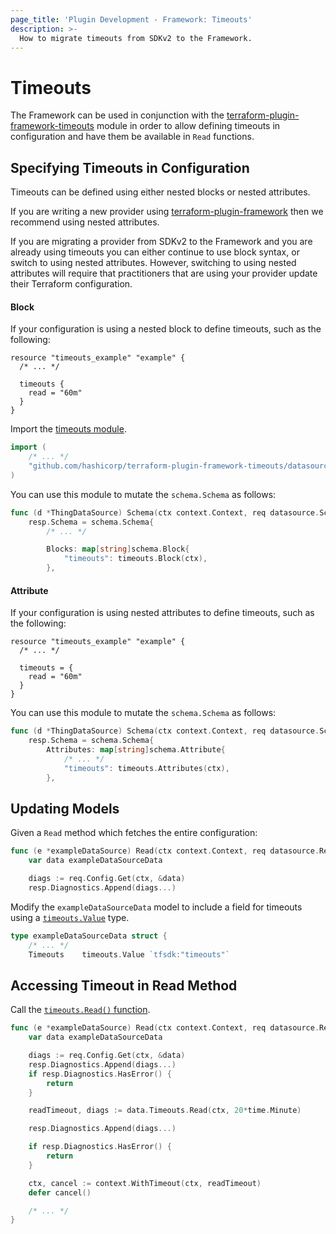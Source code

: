 ```yaml
---
page_title: 'Plugin Development - Framework: Timeouts'
description: >-
  How to migrate timeouts from SDKv2 to the Framework.
---
```


# Timeouts

The Framework can be used in conjunction with the [terraform-plugin-framework-timeouts](https://github.com/hashicorp/terraform-plugin-framework-timeouts) module in order to allow defining timeouts in configuration and have them be available in `Read` functions.

## Specifying Timeouts in Configuration

Timeouts can be defined using either nested blocks or nested attributes.

If you are writing a new provider using [terraform-plugin-framework](https://github.com/hashicorp/terraform-plugin-framework)
then we recommend using nested attributes.

If you are migrating a provider from SDKv2 to the Framework and
you are already using timeouts you can either continue to use block syntax, or switch to using nested attributes.
However, switching to using nested attributes will require that practitioners that are using your provider update their
Terraform configuration.

#### Block

If your configuration is using a nested block to define timeouts, such as the following:

```hcl
resource "timeouts_example" "example" {
  /* ... */

  timeouts {
    read = "60m"
  }
}
```

Import the [timeouts module](https://github.com/hashicorp/terraform-plugin-framework-timeouts).

```go
import (
    /* ... */
    "github.com/hashicorp/terraform-plugin-framework-timeouts/datasource/timeouts"
)
````

You can use this module to mutate the `schema.Schema` as follows:

```go
func (d *ThingDataSource) Schema(ctx context.Context, req datasource.SchemaRequest, resp *datasource.SchemaResponse) {
    resp.Schema = schema.Schema{
        /* ... */

        Blocks: map[string]schema.Block{
            "timeouts": timeouts.Block(ctx),
        },
```

#### Attribute

If your configuration is using nested attributes to define timeouts, such as the following:

```hcl
resource "timeouts_example" "example" {
  /* ... */

  timeouts = {
    read = "60m"
  }
}
```

You can use this module to mutate the `schema.Schema` as follows:

```go
func (d *ThingDataSource) Schema(ctx context.Context, req datasource.SchemaRequest, resp *datasource.SchemaResponse) {
    resp.Schema = schema.Schema{
        Attributes: map[string]schema.Attribute{
            /* ... */
            "timeouts": timeouts.Attributes(ctx),
        },
```

## Updating Models

Given a `Read` method which fetches the entire configuration:

```go
func (e *exampleDataSource) Read(ctx context.Context, req datasource.ReadRequest, resp *datasource.ReadResponse) {
	var data exampleDataSourceData

	diags := req.Config.Get(ctx, &data)
	resp.Diagnostics.Append(diags...)
```

Modify the `exampleDataSourceData` model to include a field for timeouts using a [`timeouts.Value`](https://pkg.go.dev/github.com/hashicorp/terraform-plugin-framework-timeouts/datasource/timeouts#Value) type.

```go
type exampleDataSourceData struct {
    /* ... */
	Timeouts    timeouts.Value `tfsdk:"timeouts"`
```

## Accessing Timeout in Read Method

Call the [`timeouts.Read()` function](https://pkg.go.dev/github.com/hashicorp/terraform-plugin-framework-timeouts/datasource/timeouts#Value.Read).

```go
func (e *exampleDataSource) Read(ctx context.Context, req datasource.ReadRequest, resp *datasource.ReadResponse) {
    var data exampleDataSourceData

    diags := req.Config.Get(ctx, &data)
    resp.Diagnostics.Append(diags...)
    if resp.Diagnostics.HasError() {
        return
    }

    readTimeout, diags := data.Timeouts.Read(ctx, 20*time.Minute)

    resp.Diagnostics.Append(diags...)

    if resp.Diagnostics.HasError() {
        return
    }

    ctx, cancel := context.WithTimeout(ctx, readTimeout)
    defer cancel()

    /* ... */
}
```
